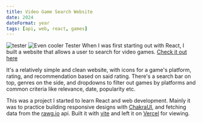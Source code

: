 ```yaml
---
title: Video Game Search Website
date: 2024
dateFormat: year
tags: [api, web, react, games]
---
```

![tester](./cover.avif)
![Even cooler Tester](./low-res.avif)
When I was first starting out with React, I built a website that allows a user to search for video games.
[Check it out here](https://react-game-hub-dusky.vercel.app/)

It's a relatively simple and clean website, with icons for a game's platform, rating, and recommendation based on said
rating. There's a search bar on top, genres on the side, and dropdowns to filter out games by platforms and common
criteria like relevance, date, popularity etc.

This was a project I started to learn React and web development. Mainly it was to practice building responsive designs
with [ChakraUI](https://chakra-ui.com/), and fetching data from the [rawg.io](https://rawg.io/) api. Built it with
[vite](https://vite.dev/) and left it on [Vercel](https://vercel.com/) for viewing.